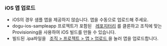 
### iOS 앱 업로드

<ul>
  <li>
    iOS의 경우 샘플 앱을 제공하지 않습니다. 앱을 수동으로 업로드해 주세요.
  </li>
  <li>
    dogu-ios-sampleapp 프로젝트가 포함된 &nbsp;
    <a href="https://github.com/dogu-team/dogu-ios-sampleapp">레포지터리</a>&nbsp;를
    클론하고 조직에 맞는 Provisioning을 사용하여 iOS 빌드를 만들 수 있습니다.
  </li>
  <li>
    빌드된 .ipa파일을 &nbsp;
    <a href="/management/project/app">조직 > 프로젝트 > 앱 > 업로드 </a> 을 눌러
    앱을 업로드합니다.
  </li>
</ul>
